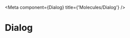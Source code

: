 

<Meta
  component={Dialog}
  title={'Molecules/Dialog'}
/>

# Dialog

<br/>

  <Dialog {...args} />
);


<Canvas withToolbar={true} withSource={'none'}>
  <Story name='Default' args={{}}>
    {Template.bind({})}
  </Story>
</Canvas>

<ArgsTable story={'Default'} />

# Examples
<Canvas >
  <Story name='Simple Dialog'>
  {() => {
  const [openDialog, setOpenDialog] = React.useState(false);
  return (
    <div>
  <Button onClicked={() => setOpenDialog(true)} text='Open Dialog'/>
  <Dialog {...args} isOpen={openDialog} onCloseClicked={() => setOpenDialog(!openDialog)}>
    <Box variant='card'>
        <Text>I'm a Dialog</Text>
    </Box>
  </Dialog>
  </div>);
  }}
  </Story>
</Canvas>